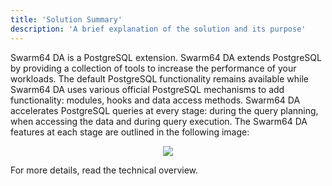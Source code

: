 ```yaml
---
title: 'Solution Summary'
description: 'A brief explanation of the solution and its purpose'
---
```

Swarm64 DA is a PostgreSQL extension. Swarm64 DA extends PostgreSQL by providing a collection of
tools to increase the performance of your workloads. The default PostgreSQL functionality remains
available while Swarm64 DA uses various official PostgreSQL mechanisms to add functionality:
modules, hooks and data access methods. Swarm64 DA accelerates PostgreSQL queries at every stage:
during the query planning, when accessing the data and during query execution. The Swarm64 DA
features at each stage are outlined in the following image:

<p align="center">
  <img  src="Images/SolutionSummary.png">
</p>

For more details, read the technical overview. 